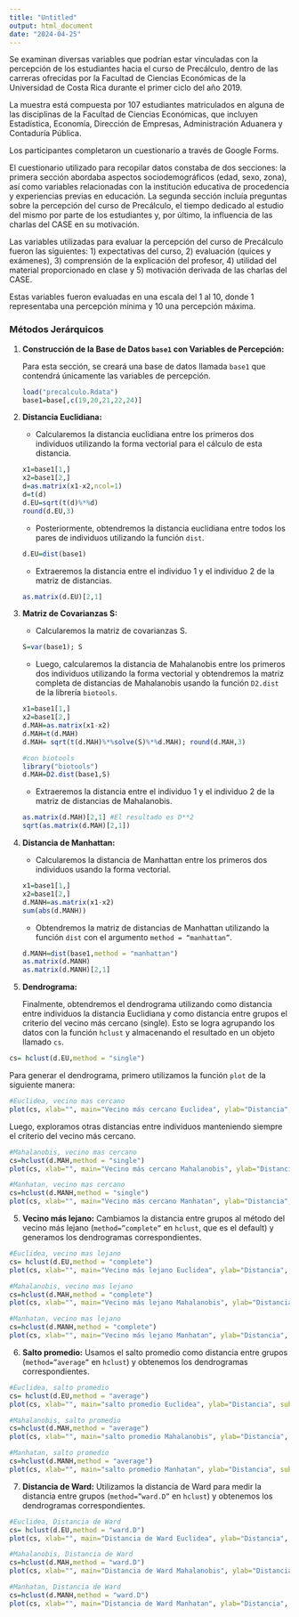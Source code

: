 ```yaml
---
title: "Untitled"
output: html_document
date: "2024-04-25"
---
```


Se examinan diversas variables que podrían estar vinculadas con la percepción de los estudiantes hacia el curso de Precálculo, dentro de las carreras ofrecidas por la Facultad de Ciencias Económicas de la Universidad de Costa Rica durante el primer ciclo del año 2019.

La muestra está compuesta por 107 estudiantes matriculados en alguna de las disciplinas de la Facultad de Ciencias Económicas, que incluyen Estadística, Economía, Dirección de Empresas, Administración Aduanera y Contaduría Pública.

Los participantes completaron un cuestionario a través de Google Forms.

El cuestionario utilizado para recopilar datos constaba de dos secciones: la primera sección abordaba aspectos sociodemográficos (edad, sexo, zona), así como variables relacionadas con la institución educativa de procedencia y experiencias previas en educación. La segunda sección incluía preguntas sobre la percepción del curso de Precálculo, el tiempo dedicado al estudio del mismo por parte de los estudiantes y, por último, la influencia de las charlas del CASE en su motivación.

Las variables utilizadas para evaluar la percepción del curso de Precálculo fueron las siguientes: 1) expectativas del curso, 2) evaluación (quices y exámenes), 3) comprensión de la explicación del profesor, 4) utilidad del material proporcionado en clase y 5) motivación derivada de las charlas del CASE.

Estas variables fueron evaluadas en una escala del 1 al 10, donde 1 representaba una percepción mínima y 10 una percepción máxima.

### Métodos Jerárquicos

1. **Construcción de la Base de Datos `base1` con Variables de Percepción:**
   
   Para esta sección, se creará una base de datos llamada `base1` que contendrá únicamente las variables de percepción.
```r
load("precalculo.Rdata")
base1=base[,c(19,20,21,22,24)]
```

2. **Distancia Euclidiana:**
   
   - Calcularemos la distancia euclidiana entre los primeros dos individuos utilizando la forma vectorial para el cálculo de esta distancia.
```r
x1=base1[1,]
x2=base1[2,]
d=as.matrix(x1-x2,ncol=1)
d=t(d)
d.EU=sqrt(t(d)%*%d)
round(d.EU,3)
```
   
   - Posteriormente, obtendremos la distancia euclidiana entre todos los pares de individuos utilizando la función `dist`.
```r
d.EU=dist(base1)
```
   
   - Extraeremos la distancia entre el individuo 1 y el individuo 2 de la matriz de distancias.
```r
as.matrix(d.EU)[2,1]
```

3. **Matriz de Covarianzas S:**
   
   - Calcularemos la matriz de covarianzas S.
```r
S=var(base1); S
```

   - Luego, calcularemos la distancia de Mahalanobis entre los primeros dos individuos utilizando la forma vectorial y
   obtendremos la matriz completa de distancias de Mahalanobis usando la función `D2.dist` de la librería `biotools`.
```r
x1=base1[1,]
x2=base1[2,]
d.MAH=as.matrix(x1-x2)
d.MAH=t(d.MAH)
d.MAH= sqrt(t(d.MAH)%*%solve(S)%*%d.MAH); round(d.MAH,3)
```
```r
#con biotools
library("biotools")
d.MAH=D2.dist(base1,S)
```

   - Extraeremos la distancia entre el individuo 1 y el individuo 2 de la matriz de distancias de Mahalanobis.
```r
as.matrix(d.MAH)[2,1] #El resultado es D**2
sqrt(as.matrix(d.MAH)[2,1])
```

4. **Distancia de Manhattan:**
   
   - Calcularemos la distancia de Manhattan entre los primeros dos individuos usando la forma vectorial.
```r
x1=base1[1,]
x2=base1[2,]
d.MANH=as.matrix(x1-x2)
sum(abs(d.MANH))
```

   - Obtendremos la matriz de distancias de Manhattan utilizando la función `dist` con el argumento `method = “manhattan”`.
```r
d.MANH=dist(base1,method = "manhattan")
as.matrix(d.MANH)
as.matrix(d.MANH)[2,1]
```

5. **Dendrograma:**
   
   Finalmente, obtendremos el dendrograma utilizando como distancia entre individuos la distancia Euclidiana y como distancia entre grupos el criterio del vecino más cercano (single). Esto se logra agrupando los datos con la función `hclust` y almacenando el resultado en un objeto llamado `cs`.

```r
cs= hclust(d.EU,method = "single")
```

Para generar el dendrograma, primero utilizamos la función `plot` de la siguiente manera:

```r
#Euclidea, vecino mas cercano
plot(cs, xlab="", main="Vecino más cercano Euclidea", ylab="Distancia", sub="")
```


Luego, exploramos otras distancias entre individuos manteniendo siempre el criterio del vecino más cercano.
```r
#Mahalanobis, vecino mas cercano
cs=hclust(d.MAH,method = "single")
plot(cs, xlab="", main="Vecino más cercano Mahalanobis", ylab="Distancia", sub="")
```
```r
#Manhatan, vecino mas cercano
cs=hclust(d.MANH,method = "single")
plot(cs, xlab="", main="Vecino más cercano Manhatan", ylab="Distancia", sub="")
```
5. **Vecino más lejano:**
   Cambiamos la distancia entre grupos al método del vecino más lejano (`method=”complete”` en `hclust`, que es el default) y generamos los dendrogramas correspondientes.
```r
#Euclidea, vecino mas lejano
cs= hclust(d.EU,method = "complete")
plot(cs, xlab="", main="Vecino más lejano Euclidea", ylab="Distancia", sub="")
```
```r
#Mahalanobis, vecino mas lejano
cs=hclust(d.MAH,method = "complete")
plot(cs, xlab="", main="Vecino más lejano Mahalanobis", ylab="Distancia", sub="")
```
```r
#Manhatan, vecino mas lejano
cs=hclust(d.MANH,method = "complete")
plot(cs, xlab="", main="Vecino más lejano Manhatan", ylab="Distancia", sub="")
```
6. **Salto promedio:**
   Usamos el salto promedio como distancia entre grupos (`method=”average”` en `hclust`) y obtenemos los dendrogramas correspondientes.
```r
#Euclidea, salto promedio
cs= hclust(d.EU,method = "average")
plot(cs, xlab="", main="salto promedio Euclidea", ylab="Distancia", sub="")
```
```r
#Mahalanobis, salto promedio
cs=hclust(d.MAH,method = "average")
plot(cs, xlab="", main="salto promedio Mahalanobis", ylab="Distancia", sub="")
```
```r
#Manhatan, salto promedio
cs=hclust(d.MANH,method = "average")
plot(cs, xlab="", main="salto promedio Manhatan", ylab="Distancia", sub="")
```
7. **Distancia de Ward:**
   Utilizamos la distancia de Ward para medir la distancia entre grupos (`method=”ward.D”` en `hclust`) y obtenemos los dendrogramas correspondientes.
```r
#Euclidea, Distancia de Ward
cs= hclust(d.EU,method = "ward.D")
plot(cs, xlab="", main="Distancia de Ward Euclidea", ylab="Distancia", sub="")
```
```r
#Mahalanobis, Distancia de Ward
cs=hclust(d.MAH,method = "ward.D")
plot(cs, xlab="", main="Distancia de Ward Mahalanobis", ylab="Distancia", sub="")
```
```r
#Manhatan, Distancia de Ward
cs=hclust(d.MANH,method = "ward.D")
plot(cs, xlab="", main="Distancia de Ward Manhatan", ylab="Distancia", sub="")
```

